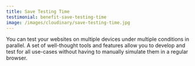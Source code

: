 ```yaml
---
title: Save Testing Time
testimonial: benefit-save-testing-time
image: /images/cloudinary/save-testing-time.jpg
---
```


You can test your websites on multiple devices
under multiple conditions in parallel. A set of well-thought tools and features allow you to develop and test for all use-cases without having to manually simulate them in a regular browser.
